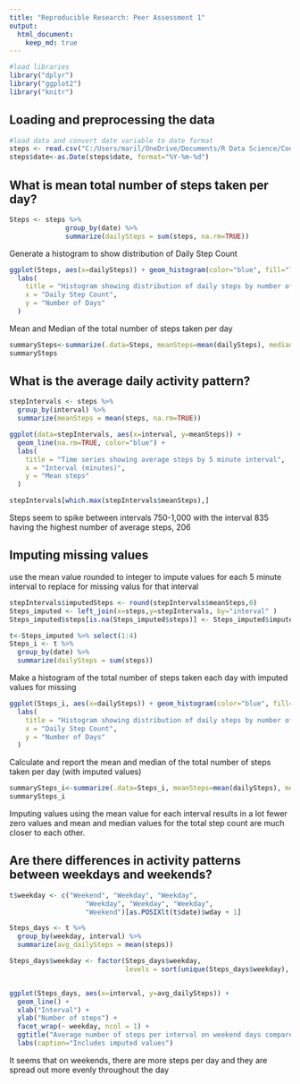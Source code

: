 ```yaml
---
title: "Reproducible Research: Peer Assessment 1"
output: 
  html_document:
    keep_md: true
---
```


```r
#load libraries
library("dplyr")
library("ggplot2")
library("knitr")
```

## Loading and preprocessing the data
```r
#load data and convert date variable to date format
steps <- read.csv("C:/Users/maril/OneDrive/Documents/R Data Science/Course4/Week1/RepData_PeerAssessment1/activity/activity.csv", header=TRUE, na.strings = "NA")
steps$date<-as.Date(steps$date, format="%Y-%m-%d")
```


## What is mean total number of steps taken per day?
```r
Steps <- steps %>% 
              group_by(date) %>% 
              summarize(dailySteps = sum(steps, na.rm=TRUE))
```


Generate a histogram to show distribution of Daily Step Count
```r
ggplot(Steps, aes(x=dailySteps)) + geom_histogram(color="blue", fill="lightblue") +
  labs(
    title = "Histogram showing distribution of daily steps by number of days",
    x = "Daily Step Count",
    y = "Number of Days"
  )
```

Mean and Median of the total number of steps taken per day 
```r
summarySteps<-summarize(.data=Steps, meanSteps=mean(dailySteps), medianSteps=median(dailySteps))
summarySteps
```

## What is the average daily activity pattern?
```r
stepIntervals <- steps %>% 
  group_by(interval) %>% 
  summarize(meanSteps = mean(steps, na.rm=TRUE))

ggplot(data=stepIntervals, aes(x=interval, y=meanSteps)) +
  geom_line(na.rm=TRUE, color="blue") +
  labs(
    title = "Time series showing average steps by 5 minute interval",
    x = "Interval (minutes)",
    y = "Mean steps"
  ) 

stepIntervals[which.max(stepIntervals$meanSteps),]
```

Steps seem to spike between intervals 750-1,000 with the interval 835 having the highest number of average steps, 206

## Imputing missing values

use the mean value rounded to integer to impute values for each 5 minute interval to replace for missing valus for that interval

```r
stepIntervals$imputedSteps <- round(stepIntervals$meanSteps,0)
Steps_imputed <- left_join(x=steps,y=stepIntervals, by="interval" )
Steps_imputed$steps[is.na(Steps_imputed$steps)] <- Steps_imputed$imputedSteps

t<-Steps_imputed %>% select(1:4)
Steps_i <- t %>% 
  group_by(date) %>% 
  summarize(dailySteps = sum(steps))
```
Make a histogram of the total number of steps taken each day with imputed values for missing
```r
ggplot(Steps_i, aes(x=dailySteps)) + geom_histogram(color="blue", fill="lightblue") +
  labs(
    title = "Histogram showing distribution of daily steps by number of days with imputed values for NAs",
    x = "Daily Step Count",
    y = "Number of Days"
  )
```

Calculate and report the mean and median of the total number of steps taken per day (with imputed values)
```r
summarySteps_i<-summarize(.data=Steps_i, meanSteps=mean(dailySteps), medianSteps=median(dailySteps))
summarySteps_i
```
Imputing values using the mean value for each interval results in a lot fewer zero values and mean and median values 
for the total step count are much closer to each other.


## Are there differences in activity patterns between weekdays and weekends?
```r
t$weekday <- c("Weekend", "Weekday", "Weekday",    
                   "Weekday", "Weekday", "Weekday",
                   "Weekend")[as.POSIXlt(t$date)$wday + 1]

Steps_days <- t %>% 
  group_by(weekday, interval) %>% 
  summarize(avg_dailySteps = mean(steps))

Steps_days$weekday <- factor(Steps_days$weekday,
                             levels = sort(unique(Steps_days$weekday), decreasing = TRUE))


ggplot(Steps_days, aes(x=interval, y=avg_dailySteps)) +
  geom_line() + 
  xlab("Interval") +
  ylab("Number of steps") +
  facet_wrap(~ weekday, ncol = 1) +
  ggtitle("Average number of steps per interval on weekend days compared to weekdays") +
  labs(caption="Includes imputed values")
```
  
  It seems that on weekends, there are more steps per day and they are spread out more evenly throughout the day